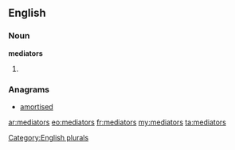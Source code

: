 ==English==

===Noun===
'''mediators'''

# {{plural of|[[mediator]]}}

===Anagrams===
* [[amortised#English|amortised]]

[[Category:English plurals]]

[[ar:mediators]]
[[eo:mediators]]
[[fr:mediators]]
[[my:mediators]]
[[ta:mediators]]